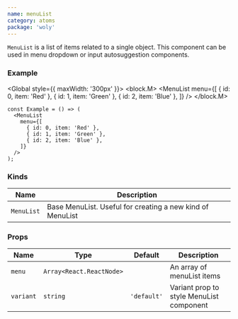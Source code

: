 ```yaml
---
name: menuList
category: atoms
package: 'woly'
---
```



`MenuList` is a list of items related to a single object. This component can be used in menu dropdown or input autosuggestion components.

### Example

<Global style={{ maxWidth: '300px' }}>
  <block.M>
    <MenuList
      menu={[
        { id: 0, item: 'Red' },
        { id: 1, item: 'Green' },
        { id: 2, item: 'Blue' },
      ]}
    />
  </block.M>
</Global>

```tsx
const Example = () => (
  <MenuList
    menu={[
      { id: 0, item: 'Red' },
      { id: 1, item: 'Green' },
      { id: 2, item: 'Blue' },
    ]}
  />
);
```

### Kinds

| Name       | Description                                               |
| ---------- | --------------------------------------------------------- |
| `MenuList` | Base MenuList. Useful for creating a new kind of MenuList |

### Props

| Name      | Type                     | Default     | Description                              |
| --------- | ------------------------ | ----------- | ---------------------------------------- |
| `menu`    | `Array<React.ReactNode>` |             | An array of menuList items               |
| `variant` | `string`                 | `'default'` | Variant prop to style MenuList component |
